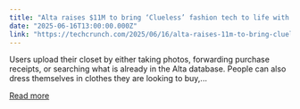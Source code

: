 ```yaml
---
title: "Alta raises $11M to bring ‘Clueless’ fashion tech to life with all-star investors"
date: "2025-06-16T13:00:00.000Z"
link: "https://techcrunch.com/2025/06/16/alta-raises-11m-to-bring-clueless-fashion-tech-to-life-with-all-star-investors/"
---
```


Users upload their closet by either taking photos, forwarding purchase receipts, or searching what is already in the Alta database. People can also dress themselves in clothes they are looking to buy,...

[Read more](https://techcrunch.com/2025/06/16/alta-raises-11m-to-bring-clueless-fashion-tech-to-life-with-all-star-investors/)
